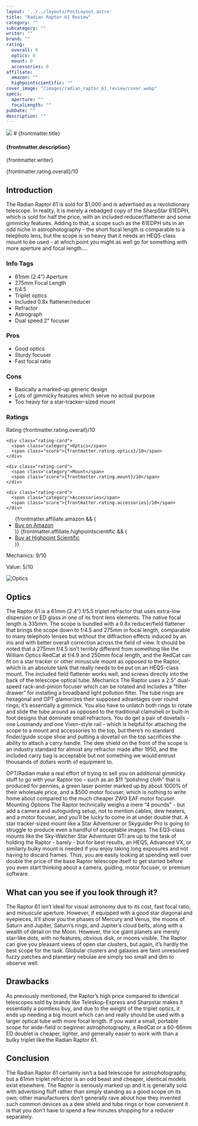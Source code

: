 ```yaml
---
layout: '../../layouts/PostLayout.astro'
title: "Radian Raptor 61 Review"
category: ""
subcategory: ""
writer: ""
brand: ""
rating:
  overall: 0
  optics: 0
  mount: 0
  accessories: 0
affiliate:
  amazon: ""
  highpointscientific: ""
cover_image: "/images/radian_raptor_61_review/cover.webp"
specs:
  aperture: ""
  focalLength: ""
pubDate: ""
description: ""
---
```


<img src={frontmatter.cover_image} class="post-starter-image" />
# {frontmatter.title}

<h4>{frontmatter.description}</h4>
<p class="writer">{frontmatter.writer}</p>
<span class="rating centered_flex">{frontmatter.rating.overall}/10</span>

<h2>Introduction</h2>

<p class="highlight">The Radian Raptor 61 is sold for $1,000 and is advertised as a revolutionary telescope. In reality, it is merely a rebadged copy of the SharpStar 61EDPH, which is sold for half the price, with an included reducer/flattener and some gimmicky features. Adding to that, a scope such as the 61EDPH sits in an odd niche in astrophotography - the short focal length is comparable to a telephoto lens, but the scope is so heavy that it needs an HEQ5-class mount to be used - at which point you might as well go for something with more aperture and focal length….</p>
<section class="info-tags">
  <h3>Info Tags</h3>
  <ul>
    <li>61mm (2.4”) Aperture</li>
    <li>275mm Focal Length</li>
    <li>f/4.5</li>
    <li>Triplet optics</li>
    <li>Included 0.8x flattener/reducer</li>
    <li>Refractor</li>
    <li>Astrograph</li>
    <li>Dual speed 2” focuser</li>
  </ul>
</section>

<section class="pros-cons">
  <div class="pros-block">
    <h3>Pros</h3>
    <ul>
        <li>Good optics</li>
        <li>Sturdy focuser</li>
        <li>Fast focal ratio</li>
    </ul>
  </div>
  <div class="cons-block">
    <h3>Cons</h3>
    <ul>
        <li>Basically a marked-up generic design</li>
        <li>Lots of gimmicky features which serve no actual purpose</li>
        <li>Too heavy for a star-tracker-sized mount</li>
    </ul>
  </div>
</section>

<section class="ratings">
  <h3>Ratings</h3>
  <div class="ratings-grid">
    <div class="rating-card">
      <span class="category">Rating</span>
      <span class="score">{frontmatter.rating.overall}/10</span>
    </div>

    <div class="rating-card">
      <span class="category">Optics</span>
      <span class="score">{frontmatter.rating.optics}/10</span>
    </div>

    <div class="rating-card">
      <span class="category">Mount</span>
      <span class="score">{frontmatter.rating.mount}/10</span>
    </div>

    <div class="rating-card">
      <span class="category">Accessories</span>
      <span class="score">{frontmatter.rating.accessories}/10</span>
    </div>
  </div>
</section>
<section class="affiliates">
  <ul>
    {frontmatter.affiliate.amazon && (
      <li><a class="affiliate-link" href={frontmatter.affiliate.amazon}>Buy on Amazon</a></li>
    )}
    {frontmatter.affiliate.highpointscientific && (
      <li><a class="affiliate-link" href={frontmatter.affiliate.highpointscientific}>Buy at Highpoint Scientific</a></li>
    )}
  </ul>
</section>
<p>Mechanics: 9/10</p>
<p>Value: 5/10</p>
<img class="post-image" src="/images/radian_raptor_61_review/optics.webp" alt="Optics"></img>
<h2>Optics</h2>

The Raptor 61 is a 61mm (2.4”) f/5.5 triplet refractor that uses extra-low dispersion or ED glass in one of its front lens elements. The native focal length is 335mm. The scope is bundled with a 0.8x reducer/field flattener that brings the scope down to f/4.5 and 275mm in focal length, comparable to many telephoto lenses but without the diffraction effects induced by an iris and with better overall correction across the field of view. It should be noted that a 275mm f/4.5 isn’t terribly different from something like the William Optics RedCat at f/4.9 and 250mm focal length, and the RedCat can fit on a star tracker or other minuscule mount as opposed to the Raptor, which is an absolute tank that really needs to be put on an HEQ5-class mount.
The included field flattener works well, and screws directly into the back of the telescope optical tube.
Mechanics
The Raptor uses a 2.5” dual-speed rack-and-pinion focuser which can be rotated and includes a “filter drawer” for installing a broadband light pollution filter. The tube rings are hexagonal and OPT glamorizes their supposed advantages over round rings; it’s essentially a gimmick. You also have to unlatch both rings to rotate and slide the tube around as opposed to the traditional clamshell or built-in foot designs that dominate small refractors.
You do get a pair of dovetails - one Losmandy and one Vixen-style rail - which is helpful for attaching the scope to a mount and accessories to the top, but there’s no standard finder/guide scope shoe and putting a dovetail on the top sacrifices the ability to attach a carry handle.
The dew shield on the front of the scope is an industry standard for almost any refractor made after 1950, and the included carry bag is acceptable but not something we would entrust thousands of dollars worth of equipment to.
<p>OPT/Radian make a real effort of trying to sell you on additional gimmicky stuff to go with your Raptor too - such as an $11 “polishing cloth” that is produced for pennies, a green laser pointer marked up by about 1000% of their wholesale price, and a $500 motor focuser, which is nothing to write home about compared to the much cheaper ZWO EAF motor focuser. 
Mounting Options
The Raptor technically weighs a mere “4 pounds” - but add a camera and autoguiding setup, not to mention cables, dew heaters, and a motor focuser, and you’ll be lucky to come in at under double that. A star tracker-sized mount like a Star Adventurer or Skyguider Pro is going to struggle to produce even a handful of acceptable images. The EQ3-class mounts like the Sky-Watcher Star Adventurer GTi are up to the task of holding the Raptor - barely - but for best results, an HEQ5, Advanced VX, or similarly bulky mount is needed if you enjoy taking long exposures and not having to discard frames. Thus, you are easily looking at spending well over double the price of the base Raptor telescope itself to get started before you even start thinking about a camera, guiding, motor focuser, or premium software.</p>
<h2>What can you see if you look through it?</h2>

<p>The Raptor 61 isn’t ideal for visual astronomy due to its cost, fast focal ratio, and minuscule aperture. However, if equipped with a good star diagonal and eyepieces, it’ll show you the phases of Mercury and Venus, the moons of Saturn and Jupiter, Saturn’s rings, and Jupiter’s cloud belts, along with a wealth of detail on the Moon. However, the ice giant planets are merely star-like dots, with no features, obvious disk, or moons visible. The Raptor can give you pleasant views of open star clusters, but again, it’s hardly the best scope for the task. Globular clusters and galaxies are faint unresolved fuzzy patches and planetary nebulae are simply too small and dim to observe well.</p>
<h2>Drawbacks</h2>

<p>As previously mentioned, the Raptor’s high price compared to identical telescopes sold by brands like Teleskop-Express and Sharpstar makes it essentially a pointless buy, and due to the weight of the triplet optics, it ends up needing a big mount which can and really should be used with a larger optical tube with more focal length. If you want a small, portable scope for wide-field or beginner astrophotography, a RedCat or a 60-66mm ED doublet is cheaper, lighter, and generally easier to work with than a bulky triplet like the Radian Raptor 61.</p>
<h2>Conclusion</h2>

<p>The Radian Raptor 61 certainly isn’t a bad telescope for astrophotography, but a 61mm triplet refractor is an odd beast and cheaper, identical models exist elsewhere. The Raptor is seriously marked up and it is generally sold with advertising fluff rather than simply standing as a good scope on its own; other manufacturers don’t generally rave about how they invented such common devices as a dew shield and tube rings or how convenient it is that you don’t have to spend a few minutes shopping for a reducer separately.</p>


